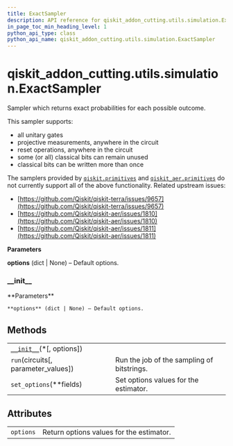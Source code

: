 ```yaml
---
title: ExactSampler
description: API reference for qiskit_addon_cutting.utils.simulation.ExactSampler
in_page_toc_min_heading_level: 1
python_api_type: class
python_api_name: qiskit_addon_cutting.utils.simulation.ExactSampler
---
```


<span id="qiskit-addon-cutting-utils-simulation-exactsampler" />

# qiskit\_addon\_cutting.utils.simulation.ExactSampler

<Class id="qiskit_addon_cutting.utils.simulation.ExactSampler" isDedicatedPage={true} github="https://github.com/Qiskit/qiskit-addon-cutting/tree/stable/0.9/qiskit_addon_cutting/utils/simulation.py" signature="ExactSampler(*, options=None)" modifiers="class">
  Sampler which returns exact probabilities for each possible outcome.

  This sampler supports:

  *   all unitary gates
  *   projective measurements, anywhere in the circuit
  *   reset operations, anywhere in the circuit
  *   some (or all) classical bits can remain unused
  *   classical bits can be written more than once

  The samplers provided by [`qiskit.primitives`](/api/qiskit/primitives#module-qiskit.primitives "(in Qiskit v1.2)") and [`qiskit_aer.primitives`](https://qiskit.github.io/qiskit-aer/apidocs/aer_primitives.html#module-qiskit_aer.primitives "(in Qiskit Aer v0.15.0)") do not currently support all of the above functionality. Related upstream issues:

  *   [https://github.com/Qiskit/qiskit-terra/issues/9657](https://github.com/Qiskit/qiskit-terra/issues/9657)
  *   [https://github.com/Qiskit/qiskit-aer/issues/1810](https://github.com/Qiskit/qiskit-aer/issues/1810)
  *   [https://github.com/Qiskit/qiskit-aer/issues/1811](https://github.com/Qiskit/qiskit-aer/issues/1811)

  **Parameters**

  **options** (dict | None) – Default options.

  ### \_\_init\_\_

  <Function id="qiskit_addon_cutting.utils.simulation.ExactSampler.__init__" signature="__init__(*, options=None)">
    **Parameters**

    **options** (dict | None) – Default options.
  </Function>

  ## Methods

  |                                                                                                                                                          |                                            |
  | -------------------------------------------------------------------------------------------------------------------------------------------------------- | ------------------------------------------ |
  | [`__init__`](#qiskit_addon_cutting.utils.simulation.ExactSampler.__init__ "qiskit_addon_cutting.utils.simulation.ExactSampler.__init__")(\*\[, options]) |                                            |
  | `run`(circuits\[, parameter\_values])                                                                                                                    | Run the job of the sampling of bitstrings. |
  | `set_options`(\*\*fields)                                                                                                                                | Set options values for the estimator.      |

  ## Attributes

  |           |                                          |
  | --------- | ---------------------------------------- |
  | `options` | Return options values for the estimator. |
</Class>

